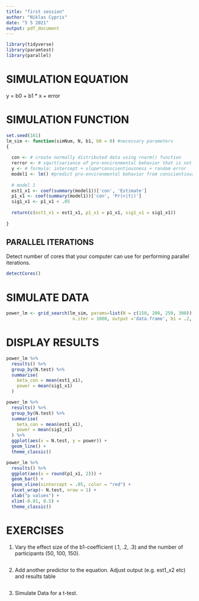 ```yaml
---
title: "first session"
author: "Niklas Cypris"
date: "5 5 2021"
output: pdf_document
---
```


```r
library(tidyverse)
library(paramtest)
library(parallel)
```

# SIMULATION EQUATION

y = b0 + b1 * x + error

# SIMULATION FUNCTION

```r
set.seed(161)
lm_sim <- function(simNum, N, b1, b0 = 0) #necessary parameters
{
  
  con <- # create normally distributed data using rnorm() function
  rerror <- # squrt(variance of pro-environmental behavior that is not predicted by conscientiousness)
  y <- # formula: intercept + slope*conscientiousness + random error
  model1 <- lm() #predict pro-environmental behavior from conscientiousness lm()
  
  # model 1
  est1_x1 <- coef(summary(model1))['con', 'Estimate']
  p1_x1 <- coef(summary(model1))['con', 'Pr(>|t|)']
  sig1_x1 <- p1_x1 < .05
  
  return(c(est1_x1 = est1_x1, p1_x1 = p1_x1, sig1_x1 = sig1_x1))
  
}
```

## PARALLEL ITERATIONS

Detect number of cores that your computer can use for performing parallel iterations.

```r
detectCores()
```

# SIMULATE DATA

```r
power_lm <- grid_search(lm_sim, params=list(N = c(150, 200, 250, 300)),
                         n.iter = 1000, output ='data.frame', b1 = .2, parallel = 'snow', ncpus = 4)
```

# DISPLAY RESULTS

```r
power_lm %>%
  results() %>% 
  group_by(N.test) %>%
  summarise(
    beta_con = mean(est1_x1),
    power = mean(sig1_x1)
  )
```

```r
power_lm %>% 
  results() %>% 
  group_by(N.test) %>% 
  summarise(
    beta_con = mean(est1_x1),
    power = mean(sig1_x1)
  ) %>% 
  ggplot(aes(x = N.test, y = power)) +
  geom_line() +
  theme_classic()
```

```r
power_lm %>% 
  results() %>% 
  ggplot(aes(x = round(p1_x1, 2))) +
  geom_bar() +
  geom_vline(xintercept = .05, color = "red") +
  facet_wrap(~ N.test, nrow = 1) +
  xlab("p values") +
  xlim(-0.01, 0.5) +
  theme_classic()
```

# EXERCISES

1. Vary the effect size of the b1-coefficient (.1, .2, .3) and the number of participants (50, 100, 150).

```r

```

2. Add another predictor to the equation. Adjust output (e.g. est1_x2 etc) and results table

```r

```

3. Simulate Data for a t-test.

```r

```

